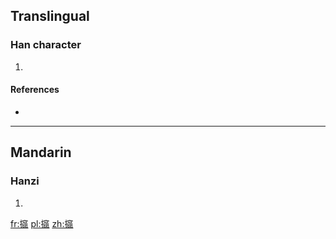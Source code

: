 ==Translingual==

===Han character===
{{Han char|rn=64|rad=手|as=20|sn=23|four=|canj=手十金人 (QJCO), X手十金人 (XQJCO)}}

# {{defn|Han|sort=手20}}

====References====
* {{Han ref|kx=0464.260|dkj=13039|dj=0813.220|hdz=31992.020|uh=6528|ud=25896}}

----

==Mandarin==

===Hanzi===
{{cmn-hanzi|pin=[[tǎng]] ([[tang3]]), [[wā]] ([[wa1]])|wg=[[t'ang3|t'ang<sup>3</sup>]], [[wa1|wa<sup>1</sup>]]}}

# {{defn|Mandarin|sort=手20}}

[[fr:攨]]
[[pl:攨]]
[[zh:攨]]